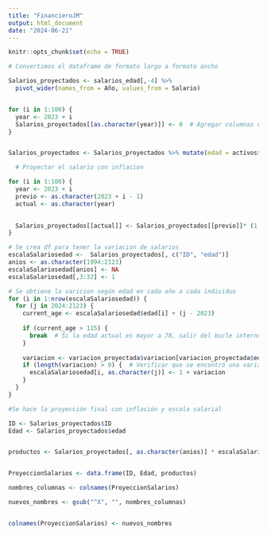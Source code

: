 ```yaml
---
title: "FinancieroJM"
output: html_document
date: "2024-06-21"
---
```


```r
knitr::opts_chunk$set(echo = TRUE)
```

```r
# Convertimos el dataframe de formato largo a formato ancho

Salarios_proyectados <- salarios_edad[,-4] %>%
  pivot_wider(names_from = Año, values_from = Salario) 


for (i in 1:100) {
  year <- 2023 + i
  Salarios_proyectados[[as.character(year)]] <- 0  # Agregar columnas vacías
}


Salarios_proyectados <- Salarios_proyectados %>% mutate(edad = activos$Edad)
```


```r
  # Proyectar el salario con inflacion

for (i in 1:100) { 
  year <- 2023 + i
  previo <- as.character(2023 + i - 1)
  actual <- as.character(year)
  

  Salarios_proyectados[[actual]] <- Salarios_proyectados[[previo]]* (1 + inflacion)
}
```


```r
# Se crea df para tener la variacion de salarios
escalaSalariosedad <-  Salarios_proyectados[, c("ID", "edad")]
anios <- as.character(1994:2123)
escalaSalariosedad[anios] <- NA
escalaSalariosedad[,3:32] <- 1
```

```r
# Se obtiene la varicion según edad en cada año a cada individuo
for (i in 1:nrow(escalaSalariosedad)) {
  for (j in 2024:2123) {
    current_age <- escalaSalariosedad$edad[i] + (j - 2023)
    
    if (current_age > 115) {
      break  # Si la edad actual es mayor a 78, salir del bucle interno
    }
    
    variacion <- variacion_proyectada$variacion[variacion_proyectada$edad == current_age]
    if (length(variacion) > 0) {  # Verificar que se encontró una variación
      escalaSalariosedad[i, as.character(j)] <- 1 + variacion
    }
  }
}
```

```r
#Se hace la proyección final con inflación y escala salarial

ID <- Salarios_proyectados$ID
Edad <- Salarios_proyectados$edad


productos <- Salarios_proyectados[, as.character(anios)] * escalaSalariosedad[, as.character(anios)]


ProyeccionSalarios <- data.frame(ID, Edad, productos)

nombres_columnas <- colnames(ProyeccionSalarios)

nuevos_nombres <- gsub("^X", "", nombres_columnas)


colnames(ProyeccionSalarios) <- nuevos_nombres

```






